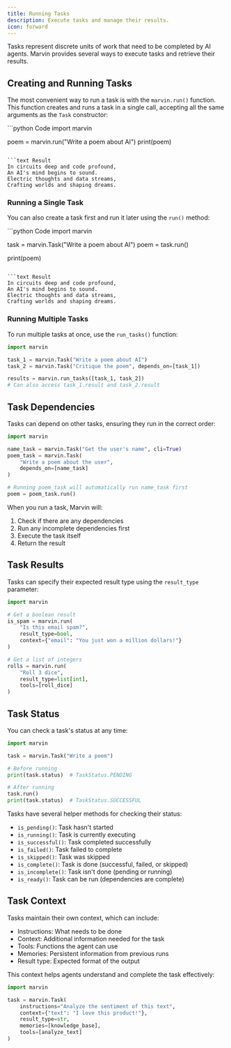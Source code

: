 ```yaml
---
title: Running Tasks
description: Execute tasks and manage their results.
icon: forward
---
```


Tasks represent discrete units of work that need to be completed by AI agents. Marvin provides several ways to execute tasks and retrieve their results.

## Creating and Running Tasks

The most convenient way to run a task is with the `marvin.run()` function. This function creates and runs a task in a single call, accepting all the same arguments as the `Task` constructor:

<CodeGroup>
```python Code
import marvin

poem = marvin.run("Write a poem about AI")
print(poem)
```

```text Result
In circuits deep and code profound,
An AI's mind begins to sound.
Electric thoughts and data streams,
Crafting worlds and shaping dreams.
```
</CodeGroup>

### Running a Single Task

You can also create a task first and run it later using the `run()` method:

<CodeGroup>
```python Code
import marvin

task = marvin.Task("Write a poem about AI")
poem = task.run()

print(poem)
```

```text Result
In circuits deep and code profound,
An AI's mind begins to sound.
Electric thoughts and data streams,
Crafting worlds and shaping dreams.
```
</CodeGroup>

### Running Multiple Tasks

To run multiple tasks at once, use the `run_tasks()` function:

```python
import marvin

task_1 = marvin.Task("Write a poem about AI")
task_2 = marvin.Task("Critique the poem", depends_on=[task_1])

results = marvin.run_tasks([task_1, task_2])
# Can also access task_1.result and task_2.result
```

## Task Dependencies

Tasks can depend on other tasks, ensuring they run in the correct order:

```python
import marvin

name_task = marvin.Task("Get the user's name", cli=True)
poem_task = marvin.Task(
    "Write a poem about the user",
    depends_on=[name_task]
)

# Running poem_task will automatically run name_task first
poem = poem_task.run()
```

When you run a task, Marvin will:
1. Check if there are any dependencies
2. Run any incomplete dependencies first
3. Execute the task itself
4. Return the result

## Task Results

Tasks can specify their expected result type using the `result_type` parameter:

```python
import marvin

# Get a boolean result
is_spam = marvin.run(
    "Is this email spam?",
    result_type=bool,
    context={"email": "You just won a million dollars!"}
)

# Get a list of integers
rolls = marvin.run(
    "Roll 3 dice",
    result_type=list[int],
    tools=[roll_dice]
)
```

## Task Status

You can check a task's status at any time:

```python
import marvin

task = marvin.Task("Write a poem")

# Before running
print(task.status)  # TaskStatus.PENDING

# After running
task.run()
print(task.status)  # TaskStatus.SUCCESSFUL
```

Tasks have several helper methods for checking their status:
- `is_pending()`: Task hasn't started
- `is_running()`: Task is currently executing
- `is_successful()`: Task completed successfully
- `is_failed()`: Task failed to complete
- `is_skipped()`: Task was skipped
- `is_complete()`: Task is done (successful, failed, or skipped)
- `is_incomplete()`: Task isn't done (pending or running)
- `is_ready()`: Task can be run (dependencies are complete)

## Task Context

Tasks maintain their own context, which can include:
- Instructions: What needs to be done
- Context: Additional information needed for the task
- Tools: Functions the agent can use
- Memories: Persistent information from previous runs
- Result type: Expected format of the output

This context helps agents understand and complete the task effectively:

```python
import marvin

task = marvin.Task(
    instructions="Analyze the sentiment of this text",
    context={"text": "I love this product!"},
    result_type=str,
    memories=[knowledge_base],
    tools=[analyze_text]
)
``` 